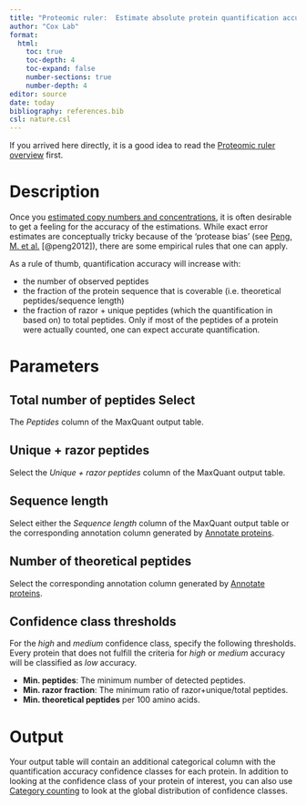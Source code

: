 ```yaml
---
title: "Proteomic ruler:  Estimate absolute protein quantification accuracy"
author: "Cox Lab"
format: 
  html:
    toc: true
    toc-depth: 4
    toc-expand: false
    number-sections: true
    number-depth: 4
editor: source
date: today
bibliography: references.bib
csl: nature.csl
---
```


If you arrived here directly, it is a good idea to read the [Proteomic ruler overview](docs/proteomicruler.html) first.

# Description

Once you [estimated copy numbers and concentrations](docs/estimatecopynumbers.html), it is often desirable to get a feeling for the accuracy of the estimations. While exact error estimates are conceptually tricky because of the 'protease bias' (see [Peng, M. et al.](http:_www.ncbi.nlm.nih.gov/pubmed/22669647) [@peng2012]), there are some empirical rules that one can apply.

As a rule of thumb, quantification accuracy will increase with:

* the number of observed peptides
* the fraction of the protein sequence that is coverable (i.e. theoretical peptides/sequence length)
* the fraction of razor + unique peptides (which the quantification in based on) to total peptides. Only if most of the peptides of a protein were actually counted, one can expect accurate quantification.

# Parameters

##  Total number of peptides Select 

The _Peptides_ column of the MaxQuant output table. 

## Unique + razor peptides 

Select the _Unique + razor peptides_ column of the MaxQuant output table. 

## Sequence length 

Select either the _Sequence length_ column of the MaxQuant output table or the corresponding annotation column generated by [Annotate proteins](docs/annotateproteins.html). 

## Number of theoretical peptides 

Select the corresponding annotation column generated by [Annotate proteins](docs/annotateproteins.html). 

## Confidence class thresholds 

For the _high_ and _medium_ confidence class, specify the following thresholds. Every protein that does not fulfill the criteria for _high_ or _medium_ accuracy will be classified as _low_ accuracy. 

* **Min. peptides**: The minimum number of detected peptides. 
* **Min. razor fraction**: The minimum ratio of razor+unique/total peptides. 
* **Min. theoretical peptides** per 100 amino acids.

# Output

Your output table will contain an additional categorical column with the quantification accuracy confidence classes for each protein. In addition to looking at the confidence class of your protein of interest, you can also use [Category counting](docs/categorycounting.html) to look at the global distribution of confidence classes.
